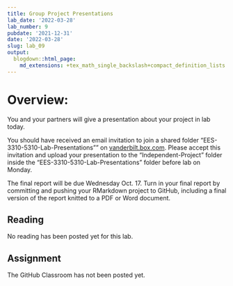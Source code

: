 ```yaml
---
title: Group Project Presentations
lab_date: '2022-03-28'
lab_number: 9
pubdate: '2021-12-31'
date: '2022-03-28'
slug: lab_09
output:
  blogdown::html_page:
    md_extensions: +tex_math_single_backslash+compact_definition_lists
---
```

# Overview:

You and your partners will give a presentation about your project in lab
today. 

You should have received an email invitation to join a shared folder 
"EES-3310-5310-Lab-Presentations"" on 
[vanderbilt.box.com](https://vanderbilt.box.com). 
Please accept this invitation and upload your presentation to the 
"Independent-Project" folder inside the "EES-3310-5310-Lab-Presentations"
folder before lab on Monday.

The final report will be due Wednesday Oct. 17. Turn in your final report
by committing and pushing your RMarkdown project to GitHub, including a final 
version of the report knitted to a PDF or Word document.

## Reading
No reading has been posted yet for this lab.

## Assignment

The GitHub Classroom has not been posted yet.
